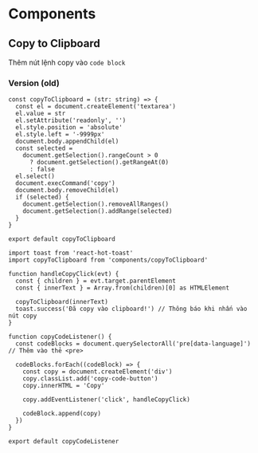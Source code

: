 # Components

## Copy to Clipboard

Thêm nút lệnh copy vào `code block`

### Version (old)

```tsx filename="components/copyToClipboard.tsx"
const copyToClipboard = (str: string) => {
  const el = document.createElement('textarea')
  el.value = str
  el.setAttribute('readonly', '')
  el.style.position = 'absolute'
  el.style.left = '-9999px'
  document.body.appendChild(el)
  const selected =
    document.getSelection().rangeCount > 0
      ? document.getSelection().getRangeAt(0)
      : false
  el.select()
  document.execCommand('copy')
  document.body.removeChild(el)
  if (selected) {
    document.getSelection().removeAllRanges()
    document.getSelection().addRange(selected)
  }
}

export default copyToClipboard
```

```tsx filename="lib/addCopyCodeButtons.ts"
import toast from 'react-hot-toast'
import copyToClipboard from 'components/copyToClipboard'

function handleCopyClick(evt) {
  const { children } = evt.target.parentElement
  const { innerText } = Array.from(children)[0] as HTMLElement

  copyToClipboard(innerText)
  toast.success('Đã copy vào clipboard!') // Thông báo khi nhấn vào nút copy
}

function copyCodeListener() {
  const codeBlocks = document.querySelectorAll('pre[data-language]') // Thêm vào thẻ <pre>

  codeBlocks.forEach((codeBlock) => {
    const copy = document.createElement('div')
    copy.classList.add('copy-code-button')
    copy.innerHTML = 'Copy'

    copy.addEventListener('click', handleCopyClick)

    codeBlock.append(copy)
  })
}

export default copyCodeListener
```